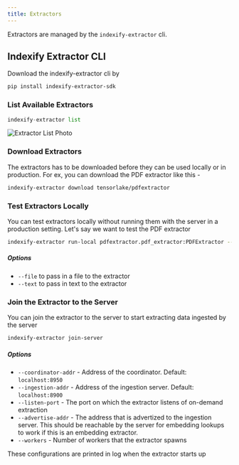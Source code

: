 ```yaml
---
title: Extractors
---
```


Extractors are managed by the `indexify-extractor` cli.

## Indexify Extractor CLI

Download the indexify-extractor cli by

```bash
pip install indexify-extractor-sdk
```

### List Available Extractors

```python
indexify-extractor list
```

![Extractor List Photo](/images/extractors_list.png)

### Download Extractors
The extractors has to be downloaded before they can be used locally or in production. For ex, you can download the PDF extractor like this - 

```bash
indexify-extractor download tensorlake/pdfextractor
```

### Test Extractors Locally 
You can test extractors locally without running them with the server in a production setting.
Let's say we want to test the PDF extractor 

```bash
indexify-extractor run-local pdfextractor.pdf_extractor:PDFExtractor --file /path/to/pdf
```

##### Options

- `--file` to pass in a file to the extractor
- `--text` to pass in text to the extractor

### Join the Extractor to the Server 
You can join the extractor to the server to start extracting data ingested by the server

```bash
indexify-extractor join-server
```

##### Options
- `--coordinator-addr` - Address of the coordinator. Default: `localhost:8950`
- `--ingestion-addr` - Address of the ingestion server. Default: `localhost:8900`
- `--listen-port` - The port on which the extractor listens of on-demand extraction
- `--advertise-addr` - The address that is advertized to the ingestion server. This should be reachable by the server for embedding lookups to work if this is an embedding extractor.
- `--workers` - Number of workers that the extractor spawns

These configurations are printed in log when the extractor starts up
